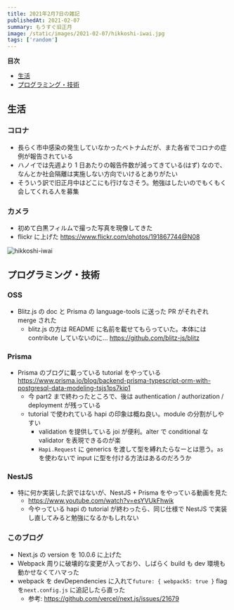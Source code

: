 ```yaml
---
title: 2021年2月7日の雑記
publishedAt: 2021-02-07
summary: もうすぐ旧正月
image: /static/images/2021-02-07/hikkoshi-iwai.jpg
tags: ['random']
---
```


**目次**

- [生活](#生活)
- [プログラミング・技術](#プログラミング・技術)

## 生活

### コロナ

- 長らく市中感染の発生していなかったベトナムだが、また各省でコロナの症例が報告されている
- ハノイでは先週より 1 日あたりの報告件数が減ってきている(はず) なので、なんとか社会隔離は実施しない方向でいけるとありがたい
- そういう訳で旧正月中はどこにも行けなさそう。勉強はしたいのでもくもく会してくれる人を募集

### カメラ

- 初めて白黒フィルムで撮った写真を現像してきた
- flickr に上げた https://www.flickr.com/photos/191867744@N08

<Image
  src="/static/images/2021-02-07/hikkoshi-iwai.jpg"
  width={1565}
  height={1037}
  alt="hikkoshi-iwai"
/>

## プログラミング・技術

### OSS

- Blitz.js の doc と Prisma の language-tools に送った PR がそれぞれ merge された
  - blitz.js の方は README に名前を載せてもらっていた。本体には contribute していないのに... https://github.com/blitz-js/blitz

### Prisma

- Prisma のブログに載っている tutorial をやっている https://www.prisma.io/blog/backend-prisma-typescript-orm-with-postgresql-data-modeling-tsjs1ps7kip1
  - 今 part2 まで終わったところで、後は authentication / authorization / deployment が残っている
  - tutorial で使われている hapi の印象は概ね良い。module の分割がしやすい
    - validation を提供している joi が便利。alter で conditional な validator を表現できるのが楽
    - `Hapi.Request` に generics を渡して型を縛れたらなーとは思う。`as` を使わないで input に型を付ける方法はあるのだろうか

### NestJS

- 特に何か実装した訳ではないが、NestJS + Prisma をやっている動画を見た
  - https://www.youtube.com/watch?v=esYVUkFhwik
  - 今やっている hapi の tutorial が終わったら、同じ仕様で NestJS で実装し直してみると勉強になるかもしれない

### このブログ

- Next.js の version を 10.0.6 に上げた
- Webpack 周りに破壊的な変更が入っており、しばらく build も dev 環境も動かせなくてハマった
- webpack を devDependencies に入れて`future: { webpack5: true }` flag を`next.config.js` に追記したら直った
  - 参考: https://github.com/vercel/next.js/issues/21679
